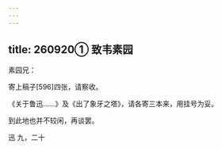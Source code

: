 ```yaml
---
---
---
```

title: 260920① 致韦素园
---




素园兄：

寄上稿子[596]四张，请察收。

《关于鲁迅……》及《出了象牙之塔》，请各寄三本来，用挂号为妥。

到此地也并不较闲，再谈罢。

迅 九，二十